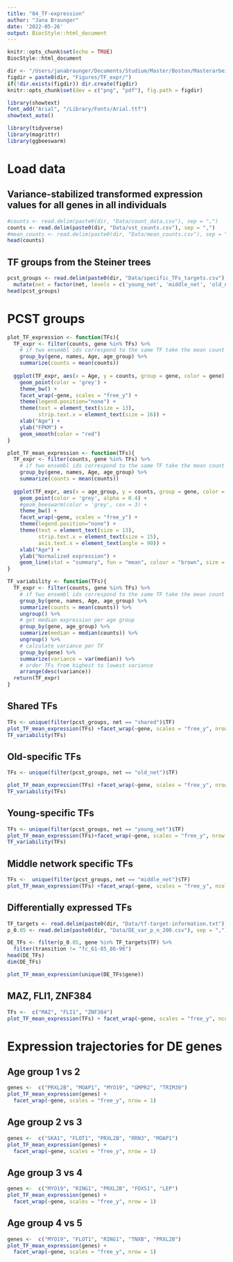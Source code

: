 ```yaml
---
title: "04_TF-expression"
author: "Jana Braunger"
date: '2022-05-26'
output: BiocStyle::html_document
---
```



```r
knitr::opts_chunk$set(echo = TRUE)
BiocStyle::html_document 

dir <- "/Users/janabraunger/Documents/Studium/Master/Boston/Masterarbeit/"
figdir = paste0(dir, "Figures/TF_expr/")
if(!dir.exists(figdir)) dir.create(figdir)
knitr::opts_chunk$set(dev = c("png", "pdf"), fig.path = figdir)

library(showtext)
font_add("Arial", "/Library/Fonts/Arial.ttf")
showtext_auto()
```

```r
library(tidyverse)
library(magrittr)
library(ggbeeswarm)
```

# Load data
## Variance-stabilized transformed expression values for all genes in all individuals
```r
#counts <- read.delim(paste0(dir, "Data/count_data.csv"), sep = ",")
counts <- read.delim(paste0(dir, "Data/vst_counts.csv"), sep = ",")
#mean_counts <- read.delim(paste0(dir, "Data/mean_counts.csv"), sep = ",")
head(counts)
```

## TF groups from the Steiner trees
```r
pcst_groups <- read.delim(paste0(dir, "Data/specific_TFs_targets.csv"), sep = ",")  %>%
  mutate(net = factor(net, levels = c('young_net', 'middle_net', 'old_net', 'shared')))
head(pcst_groups)
```


# PCST groups
```r
plot_TF_expression <- function(TFs){
  TF_expr <- filter(counts, gene %in% TFs) %>%
    # if two ensembl ids correspond to the same TF take the mean count
    group_by(gene, names, Age, age_group) %>%
    summarize(counts = mean(counts)) 
  
  ggplot(TF_expr, aes(x = Age, y = counts, group = gene, color = gene)) +
    geom_point(color = 'grey') +
    theme_bw() + 
    facet_wrap(~gene, scales = "free_y") +
    theme(legend.position="none") + 
    theme(text = element_text(size = 13),
          strip.text.x = element_text(size = 16)) +
    xlab("Age") + 
    ylab("FPKM") +
    geom_smooth(color = "red")
}

plot_TF_mean_expression <- function(TFs){
  TF_expr <- filter(counts, gene %in% TFs) %>%
    # if two ensembl ids correspond to the same TF take the mean count
    group_by(gene, names, Age, age_group) %>%
    summarize(counts = mean(counts)) 
  
  ggplot(TF_expr, aes(x = age_group, y = counts, group = gene, color = gene)) +
    geom_point(color = 'grey', alpha = 0.4) +
    #geom_beeswarm(color = 'grey', cex = 3) +
    theme_bw() + 
    facet_wrap(~gene, scales = "free_y") +
    theme(legend.position="none") + 
    theme(text = element_text(size = 13),
          strip.text.x = element_text(size = 15),
          axis.text.x = element_text(angle = 90)) +
    xlab("Age") + 
    ylab("Normalized expression") +
    geom_line(stat = "summary", fun = "mean", colour = "brown", size = 1, aes(group = 1))
}

TF_variability <- function(TFs){
  TF_expr <- filter(counts, gene %in% TFs) %>%
    # if two ensembl ids correspond to the same TF take the mean count
    group_by(gene, names, Age, age_group) %>%
    summarize(counts = mean(counts)) %>%
    ungroup() %>%
    # get median expression per age group
    group_by(gene, age_group) %>%
    summarize(median = median(counts)) %>%
    ungroup() %>%
    # calculate variance per TF
    group_by(gene) %>%
    summarize(variance = var(median)) %>%
    # order TFs from highest to lowest variance
    arrange(desc(variance))
  return(TF_expr)
}
```


## Shared TFs
```r
TFs <- unique(filter(pcst_groups, net == "shared")$TF)
plot_TF_mean_expression(TFs) +facet_wrap(~gene, scales = "free_y", nrow = 3)
TF_variability(TFs)
```

## Old-specific TFs
```r
TFs <- unique(filter(pcst_groups, net == "old_net")$TF)

plot_TF_mean_expression(TFs) +facet_wrap(~gene, scales = "free_y", nrow = 3)
TF_variability(TFs)
```

## Young-specific TFs
```r
TFs <- unique(filter(pcst_groups, net == "young_net")$TF)
plot_TF_mean_expression(TFs)+facet_wrap(~gene, scales = "free_y", nrow = 3)
TF_variability(TFs)
```


## Middle network specific TFs
```r
TFs <-  unique(filter(pcst_groups, net == "middle_net")$TF)
plot_TF_mean_expression(TFs) +facet_wrap(~gene, scales = "free_y", ncol = 7)
```


## Differentially expressed TFs
```r
TF_targets <- read.delim(paste0(dir, "Data/tf-target-information.txt"))
p_0.05 <- read.delim(paste0(dir, "Data/DE_var_p_n_200.csv"), sep = ",")

DE_TFs <- filter(p_0.05, gene %in% TF_targets$TF) %>%
  filter(transition != "fc_61-85_86-96")
head(DE_TFs)
dim(DE_TFs)
```


```r
plot_TF_mean_expression(unique(DE_TFs$gene))
```

## MAZ, FLI1, ZNF384
```r
TFs <-  c("MAZ", "FLI1", "ZNF384")
plot_TF_mean_expression(TFs) + facet_wrap(~gene, scales = "free_y", ncol = 3)
```


# Expression trajectories for DE genes
## Age group 1 vs 2
```r
genes <-  c("PRXL2B", "MOAP1", "MYO19", "GMPR2", "TRIM39")
plot_TF_mean_expression(genes) + 
  facet_wrap(~gene, scales = "free_y", nrow = 1)
```

## Age group 2 vs 3
```r
genes <-  c("SKA1", "FLOT1", "PRXL2B", "RRN3", "MOAP1")
plot_TF_mean_expression(genes) + 
  facet_wrap(~gene, scales = "free_y", nrow = 1)
```

## Age group 3 vs 4
```r
genes <-  c("MYO19", "RING1", "PRXL2B", "FOXS1", "LEP")
plot_TF_mean_expression(genes) + 
  facet_wrap(~gene, scales = "free_y", nrow = 1)
```

## Age group 4 vs 5 
```r
genes <-  c("MYO19", "FLOT1", "RING1", "TNXB", "PRXL2B")
plot_TF_mean_expression(genes) + 
  facet_wrap(~gene, scales = "free_y", nrow = 1)
```

